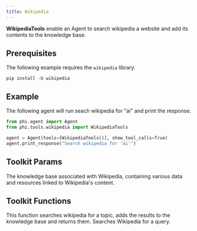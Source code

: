 ```yaml
---
title: Wikipedia
---
```


**WikipediaTools** enable an Agent to search wikipedia a website and add its contents to the knowledge base.

## Prerequisites

The following example requires the `wikipedia` library.

```shell
pip install -U wikipedia
```

## Example

The following agent will run seach wikipedia for "ai" and print the response.

```python cookbook/tools/wikipedia_tools.py
from phi.agent import Agent
from phi.tools.wikipedia import WikipediaTools

agent = Agent(tools=[WikipediaTools()], show_tool_calls=True)
agent.print_response("Search wikipedia for 'ai'")
```

## Toolkit Params

<ResponseField name="knowledge_base" type="WikipediaKnowledgeBase">
  The knowledge base associated with Wikipedia, containing various data and
  resources linked to Wikipedia's content.
</ResponseField>

## Toolkit Functions

<ResponseField name="search_wikipedia_and_update_knowledge_base">
  This function searches wikipedia for a topic, adds the results to the
  knowledge base and returns them.
</ResponseField>
<ResponseField name="search_wikipedia">
  Searches Wikipedia for a query.
</ResponseField>

<Snippet file="message-us-discord.mdx" />
